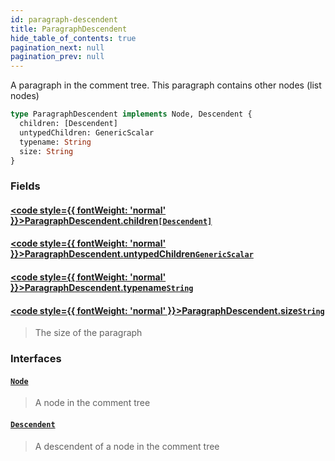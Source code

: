 ```yaml
---
id: paragraph-descendent
title: ParagraphDescendent
hide_table_of_contents: true
pagination_next: null
pagination_prev: null
---
```








A paragraph in the comment tree. This paragraph contains other nodes (list nodes)

```graphql
type ParagraphDescendent implements Node, Descendent {
  children: [Descendent]
  untypedChildren: GenericScalar
  typename: String
  size: String
}
```


### Fields

#### [<code style={{ fontWeight: 'normal' }}>ParagraphDescendent.<b>children</b></code>](#)<Bullet />[`[Descendent]`](/docs/schemas/mikro/interfaces/descendent) <Badge class="secondary" text="list"/> <Badge class="secondary" text="interface"/>
> 
> 

#### [<code style={{ fontWeight: 'normal' }}>ParagraphDescendent.<b>untypedChildren</b></code>](#)<Bullet />[`GenericScalar`](/docs/schemas/mikro/scalars/generic-scalar) <Badge class="secondary" text="scalar"/>
> 
> 

#### [<code style={{ fontWeight: 'normal' }}>ParagraphDescendent.<b>typename</b></code>](#)<Bullet />[`String`](/docs/schemas/mikro/scalars/string) <Badge class="secondary" text="scalar"/>
> 
> 

#### [<code style={{ fontWeight: 'normal' }}>ParagraphDescendent.<b>size</b></code>](#)<Bullet />[`String`](/docs/schemas/mikro/scalars/string) <Badge class="secondary" text="scalar"/>
> The size of the paragraph
> 

### Interfaces

#### [`Node`](/docs/schemas/mikro/interfaces/node) <Badge class="secondary" text="interface"/>
> A node in the comment tree
> 

#### [`Descendent`](/docs/schemas/mikro/interfaces/descendent) <Badge class="secondary" text="interface"/>
> A descendent of a node in the comment tree
> 





